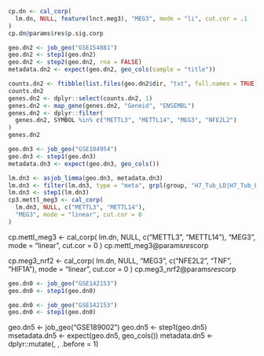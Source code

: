 

```r
cp.dn <- cal_corp(
  lm.dn, NULL, feature(lnct.meg3), "MEG3", mode = "li", cut.cor = .1
)
cp.dn@params$res$p.sig.corp
```

```r
geo.dn2 <- job_geo("GSE154881")
geo.dn2 <- step1(geo.dn2)
geo.dn2 <- step2(geo.dn2, rna = FALSE)
metadata.dn2 <- expect(geo.dn2, geo_cols(sample = "title"))

counts.dn2 <- ftibble(list.files(geo.dn2$dir, "txt", full.names = TRUE))
counts.dn2
genes.dn2 <- dplyr::select(counts.dn2, 1)
genes.dn2 <- map_gene(genes.dn2, "Geneid", "ENSEMBL")
genes.dn2 <- dplyr::filter(
  genes.dn2, SYMBOL %in% c("METTL3", "METTL14", "MEG3", "NFE2L2")
)
genes.dn2
```

```r
geo.dn3 <- job_geo("GSE104954")
geo.dn3 <- step1(geo.dn3)
metadata.dn3 <- expect(geo.dn3, geo_cols())
```

```r
lm.dn3 <- asjob_limma(geo.dn3, metadata.dn3)
lm.dn3 <- filter(lm.dn3, type = "meta", grpl(group, "H7_Tub_LD|H7_Tub_LD"))
lm.dn3 <- step1(lm.dn3)
cp3.mettl_meg3 <- cal_corp(
  lm.dn3, NULL, c("METTL3", "METTL14"), 
  "MEG3", mode = "linear", cut.cor = 0
)
```


cp.mettl_meg3 <- cal_corp(
  lm.dn, NULL, c("METTL3", "METTL14"), 
  "MEG3", mode = "linear", cut.cor = 0
)
cp.mettl_meg3@params$res$corp

cp.meg3_nrf2 <- cal_corp(
  lm.dn, NULL, "MEG3", c("NFE2L2", "TNF", "HIF1A"),
  mode = "linear", cut.cor = 0
)
cp.meg3_nrf2@params$res$corp


```r
geo.dn0 <- job_geo("GSE142153")
geo.dn0 <- step1(geo.dn0)
```


```r
geo.dn0 <- job_geo("GSE142153")
geo.dn0 <- step1(geo.dn0)
```

geo.dn5 <- job_geo("GSE189002")
geo.dn5 <- step1(geo.dn5)
msetadata.dn5 <- expect(geo.dn5, geo_cols())
metadata.dn5 <- dplyr::mutate(, , .before = 1)
